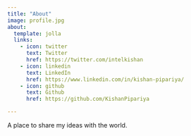 ```yaml
---
title: "About"
image: profile.jpg
about:
  template: jolla
  links:
    - icon: twitter
      text: Twitter
      href: https://twitter.com/intelkishan
    - icon: linkedin
      text: LinkedIn
      href: https://www.linkedin.com/in/kishan-pipariya/
    - icon: github
      text: Github
      href: https://github.com/KishanPipariya

---
```


A place to share my ideas with the world.
